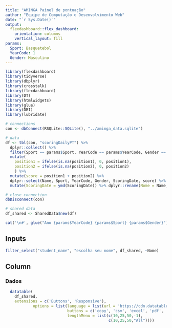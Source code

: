 ```yaml
---
title: "AMINGA Painel de pontuação"
author: "Equipe de Computação e Desenvolvimento Web"
date: "`r Sys.Date()`"
output: 
  flexdashboard::flex_dashboard:
    orientation: columns
    vertical_layout: fill
params:
  Sport: Basquetebol
  YearCode: 1
  Gender: Masculino
---
```


```r
library(flexdashboard)
library(tidyverse)
library(dbplyr)
library(crosstalk)
library(flexdashboard)
library(DT)
library(htmlwidgets)
library(glue)
library(DBI)
library(lubridate)

# connections
con <- dbConnect(RSQLite::SQLite(), "../aminga_data.sqlite")

# data
df <- tbl(con, "scoringDailyPT") %>% 
  dplyr::collect() %>% 
  filter(Sport == params$Sport, YearCode == params$YearCode, Gender == params$Gender) %>% 
  mutate(
    position1 = ifelse(is.na(position1), 0, position1),
    position2 = ifelse(is.na(position2), 0, position2)
    ) %>% 
  mutate(score = position1 + position2) %>% 
  dplyr::select(Name, Sport, YearCode, Gender, ScoringDate, score) %>%
  mutate(ScoringDate = ymd(ScoringDate)) %>% dplyr::rename(Nome = Name, Esporte = Sport, Ano = YearCode, Gênero=Gender, Data=ScoringDate, Pontuação = score)

# close connection
dbDisconnect(con) 

# shared data
df_shared <- SharedData$new(df)
```


```r
cat('\n#', glue("Ano {params$YearCode} {params$Sport} {params$Gender}"), "\n")
```


Inputs {.sidebar}
-------------------------------------------------------------------------

```r
filter_select("student_name", "escolha seu nome", df_shared, ~Nome)
```

Column
-------------------------------------

### Dados

```r
  datatable(
    df_shared,
    extensions = c('Buttons', 'Responsive'),
            options = list(language = list(url = 'https://cdn.datatables.net/plug-ins/1.12.1/i18n/pt-PT.json'), dom = 'Blfrtip',
                           buttons = c('copy', 'csv', 'excel', 'pdf', 'print'),
                           lengthMenu = list(c(10,25,50,-1),
                                             c(10,25,50,"All"))))
```
